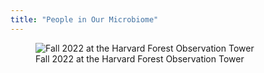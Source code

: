 ```yaml
---
title: "People in Our Microbiome"
---
```


![Fall 2022 at the Harvard Forest Observation Tower](images/Lab_fall_2022_tower.jpg)


